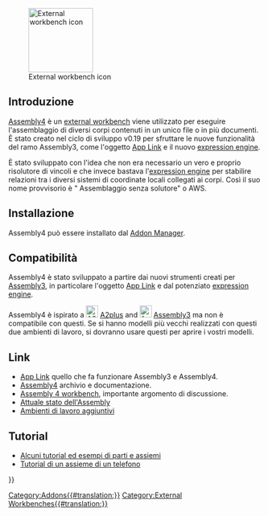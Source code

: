 <languages/>

[[Image:Assembly4_workbench_icon.svg|thumb|128px|External workbench icon]]

<span id="Introduction"></span>
== Introduzione ==

{{TOCright}}

[[Assembly4_Workbench|Assembly4]] è un [[external_workbenches|external workbench]] viene utilizzato per eseguire l'assemblaggio di diversi corpi contenuti in un unico file o in più documenti. È stato creato nel ciclo di sviluppo v0.19 per sfruttare le nuove funzionalità del ramo Assembly3, come l'oggetto [[App_Link|App Link]] e il nuovo [[expressions|expression engine]].

È stato sviluppato con l'idea che non era necessario un vero e proprio risolutore di vincoli e che invece bastava l'[[expressions|expression engine]] per stabilire relazioni tra i diversi sistemi di coordinate locali collegati ai corpi. Così il suo nome provvisorio è " Assemblaggio senza solutore" o AWS.

<span id="Installation"></span>
== Installazione ==

Assembly4 può essere installato dal [[Std_AddonMgr|Addon Manager]].

<span id="Compatibility"></span>
== Compatibilità ==

Assembly4 è stato sviluppato a partire dai nuovi strumenti creati per [[Assembly3_Workbench|Assembly3]], in particolare l'oggetto [[App_Link|App Link]] e dal potenziato [[expressions|expression engine]].

Assembly4 è ispirato a [[File:A2p_workbench.svg|24px]] [[A2plus_Workbench|A2plus]] and [[File:Assembly3_workbench_icon.svg|24px]] [[Assembly3_Workbench|Assembly3]] ma non è compatibile con questi. Se si hanno modelli più vecchi realizzati con questi due ambienti di lavoro, si dovranno usare questi per aprire i vostri modelli.

<span id="Links"></span>
==Link==

<div class="mw-translate-fuzzy">
* [[App_Link|App Link]] quello che fa funzionare Assembly3 e Assembly4.
* [https://github.com/Zolko-123/FreeCAD_Assembly4 Assembly4] archivio e documentazione.
* [https://forum.freecadweb.org/viewtopic.php?f=20&t=34806 Assembly 4 workbench], importante argomento di discussione.
* [https://forum.freecadweb.org/viewtopic.php?f=20&t=34583 Attuale stato dell'Assembly]
* [[External_workbenches|Ambienti di lavoro aggiuntivi]]
</div>

<span id="Tutorials"></span>
== Tutorial ==

* [https://github.com/Zolko-123/FreeCAD_Examples Alcuni tutorial ed esempi di parti e assiemi]
* [https://github.com/thermalling/FreeCADAsm4_TutorialSubassembly/ Tutorial di un assieme di un telefono]

{{Userdocnavi{{#translation:}}}}
[[Category:Addons{{#translation:}}]]
[[Category:External Workbenches{{#translation:}}]]